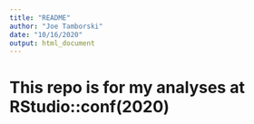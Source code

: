 ```yaml
---
title: "README"
author: "Joe Tamborski"
date: "10/16/2020"
output: html_document
---
```

# This repo is for my analyses at RStudio::conf(2020)